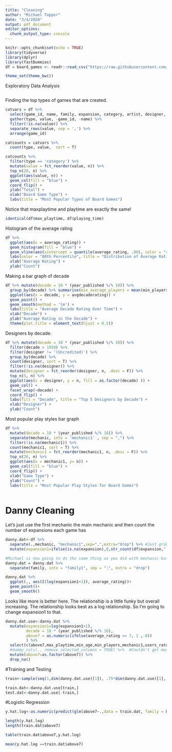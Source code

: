 ```yaml
---
title: "Cleaning"
author: "Michael Topper"
date: "3/4/2020"
output: pdf_document
editor_options: 
  chunk_output_type: console
---
```


```r
knitr::opts_chunk$set(echo = TRUE)
library(tidyverse)
library(dplyr)
library(fastDummies)
df = board_games <- readr::read_csv("https://raw.githubusercontent.com/rfordatascience/tidytuesday/master/data/2019/2019-03-12/board_games.csv")

theme_set(theme_bw())
```


Exploratory Data Analysis
```r

```

Finding the top types of games that are created. 
```r
catvars = df %>% 
  select(game_id, name, family, expansion, category, artist, designer, average_rating) %>% 
  gather(type, value, -game_id, -name) %>% 
  filter(!is.na(value)) %>% 
  separate_rows(value, sep = ',') %>% 
  arrange(game_id)

catcounts = catvars %>% 
  count(type, value,  sort = T)

catcounts %>% 
  filter(type == 'category') %>% 
  mutate(value = fct_reorder(value, n)) %>% 
  top_n(20, n) %>% 
  ggplot(aes(value, n)) +
  geom_col(fill = "blue") +
  coord_flip() +
  ylab("Total") +
  xlab("Board Game Type") +
  labs(title = "Most Popular Types of Board Games")
```

Notice that maxplaytime and playtime are exactly the same!

```r
identical(df$max_playtime, df$playing_time)
```

Histogram of the average rating
```r
df %>% 
  ggplot(aes(x = average_rating)) +
  geom_histogram(fill = "blue") +
  geom_vline(aes(xintercept = quantile(average_rating, .80), color = "red")) +
  labs(color = "80th Percentile", title = "Distribution of Average Ratings Across Games") +
  xlab("Average Rating") +
  ylab("Count")
```




Making a bar graph of decade 
```r
df %>% mutate(decade = 10 * (year_published %/% 10)) %>% 
  group_by(decade) %>% summarise(min_average_players = mean(min_players), avgdecaderating = mean(average_rating)) %>% 
  ggplot(aes(x = decade, y = avgdecaderating)) + 
  geom_point() + 
  geom_smooth(method = 'lm') +
  labs(title = "Average Decade Rating Over Time") +
  xlab("Decade") +
  ylab("Average Rating in the Decade") +
  theme(plot.title = element_text(hjust = 0.5)) 


```

Designers by decade.
```r
df %>% mutate(decade = 10 * (year_published %/% 10)) %>% 
  filter(decade > 1950) %>% 
  filter(designer != '(Uncredited)') %>% 
  group_by(decade) %>% 
  count(designer, sort = T) %>%  
  filter(!is.na(designer)) %>% 
  mutate(designer = fct_reorder(designer, n, .desc = F)) %>% 
  top_n(5, n) %>% 
  ggplot(aes(x = designer, y = n, fill = as.factor(decade) )) +
  geom_col() +
  facet_wrap(~decade) +
  coord_flip() +
  labs(fill = "Decade", title = "Top 5 Designers by Decade") +
  xlab("Designer") +
  ylab("Count")

```


Most popular play styles bar graph
```r

df %>% 
  mutate(decade = 10 * (year_published %/% 10)) %>% 
  separate(mechanic, into = 'mechanic1' , sep = ",") %>% 
  filter(!is.na(mechanic1)) %>% 
  count(mechanic1, sort = T) %>%
  mutate(mechanic1 = fct_reorder(mechanic1, n, .desc = F)) %>% 
  top_n(20, n) %>% 
  ggplot(aes(x = mechanic1, y= n)) +
  geom_col(fill = "blue") +
  coord_flip() +
  xlab("Game Type") +
  ylab("Count") +
  labs(title = "Most Popular Play Styles for Board Games")
  
```


# Danny Cleaning

Let's just use the first mechanic the main mechanic and then count the number of expansions each game has
```r
danny.dat<-df %>% 
  separate(.,mechanic, "mechanic1",sep=",",extra="drop") %>% #Just grabbing the first mechanic for our purposes 
  mutate(expansion1=ifelse(is.na(expansion),0,str_count(df$expansion,",")))

#Michael is now going to do the same thing as you did with mechanic but do it with family instead
danny.dat = danny.dat %>% 
  separate(family, into = "family1", sep = ":", extra = "drop")

danny.dat %>% 
  ggplot(., aes(I(log(expansion1+1)), average_rating))+
  geom_point()+
  geom_smooth()
```
Looks like more is better here. The relationship is a little funky but overall increasing. The relationship looks best as a log relationship. So I'm going to change expansion1 to that.

```r
danny.dat.use<-danny.dat %>% 
  mutate(expansion1=log(expansion1+1),
         decade = 10 * (year_published %/% 10),
         above7 = as.numeric(ifelse(average_rating >= 7, 1 , 0))
         ) %>% 
  select(c(above7,max_playtime,min_age,min_players,mechanic1,users_rated,expansion1,decade)) %>% 
  #dummy_cols(., remove_selected_columns = TRUE) %>%  #Couldn't get mechanic1 to register so have to do a trick
  mutate(above7=as.factor(above7)) %>% 
  drop_na()

```

#Training and Testing

```r
train<-sample(seq(1,dim(danny.dat.use)[1]), .75*dim(danny.dat.use)[1], replace = FALSE)

train.dat<-danny.dat.use[train,]
test.dat<-danny.dat.use[-train,]

```

#Logistic Regression
```r
y.hat.log<-as.numeric(predict(glm(above7~.,data = train.dat, family = binomial(link="logit")), type="response")>.5)

length(y.hat.log)
length(train.dat$above7)

table(train.dat$above7,y.hat.log)

mean(y.hat.log ==train.dat$above7)

```

